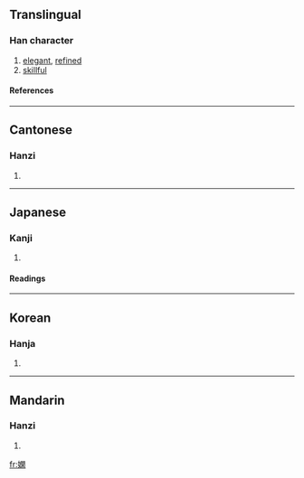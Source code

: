 {{see|娴}}

==Translingual==
===Han character===
{{Han char|rn=38|rad=女|as=12|sn=15|four=4742<sub>0</sub>|canj=女日弓木 (VAND)}}
# [[elegant]], [[refined]]
# [[skillful]]
====References====
{{Han ref|kx=0271.040|dkj=06711|dj=0539.010|hdz=21082.170|uh=5AFB|ud=23291|bh=BC5F|bd=48223}}
----
==Cantonese==
===Hanzi===
{{yue-hanzi|jyut=|y=haan4}}
# {{defn|Cantonese}}
----
==Japanese==
===Kanji===
{{ja-kanji|grade=|rs=女12}}
# {{defn|Japanese}} 
====Readings====
{{ja-readings|on=[[かん]] (kan)|kun=[[みやびやか]] (miyabiyaka)}}
----
==Korean==
===Hanja===
{{ko-hanja|hangeul=한|rv=han|mr=han}}
# {{defn|Korean}}
----
==Mandarin==
===Hanzi===
{{cmn-hanzi|sim=娴|pin=[[xián]] ([[xian2]])|wg=hsien<sup>2</sup>}}
# {{defn|Mandarin}}

[[fr:嫻]]